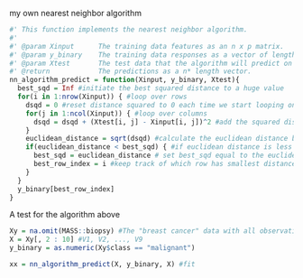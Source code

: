 
my own nearest neighbor algorithm
```r
#' This function implements the nearest neighbor algorithm.
#'
#' @param Xinput      The training data features as an n x p matrix.
#' @param y_binary    The training data responses as a vector of length n consisting of only 0's and 1's.
#' @param Xtest       The test data that the algorithm will predict on as a n* x p matrix.
#' @return            The predictions as a n* length vector.
nn_algorithm_predict = function(Xinput, y_binary, Xtest){
  best_sqd = Inf #initiate the best squared distance to a huge value
  for(i in 1:nrow(Xinput)) { #loop over rows
    dsqd = 0 #reset distance squared to 0 each time we start looping on a new row
    for(j in 1:ncol(Xinput)) { #loop over columns
      dsqd = dsqd + (Xtest[i, j] - Xinput[i, j])^2 #add the squared distance between Xinput at position i,j and Xtest at i,j
    }
    euclidean_distance = sqrt(dsqd) #calculate the euclidean distance between i'th row of input and test
    if(euclidean_distance < best_sqd) { #if euclidean distance is less than the best_sqd we already have..
      best_sqd = euclidean_distance # set best_sqd equal to the euclidean_distance
      best_row_index = i #keep track of which row has smallest distance
    }
  }
  y_binary[best_row_index]
}
```

A test for the algorithm above
```r
Xy = na.omit(MASS::biopsy) #The "breast cancer" data with all observations with missing values dropped
X = Xy[, 2 : 10] #V1, V2, ..., V9
y_binary = as.numeric(Xy$class == "malignant")

xx = nn_algorithm_predict(X, y_binary, X) #fit
```
